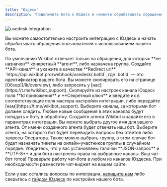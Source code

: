 ```yaml
---
title: "Юздеск"
description: "Подключите бота к Юздеск и начните обрабатывать обращения пользователей"
---
```


<img src="/images/integrations-usedesk.jpg" alt="usedesk integration" />

Вы можете самостоятельно настроить интеграцию с Юздеск и начать обрабатывать обращения пользователей с использованием нашего бота.

<Info>
  По умолчанию Wikibot отвечает только на обращения, для которых **не назначен**
  конкретный **агент**, либо назначена группа.
</Info>

<Steps>
  <Step title="Создайте API-канал">
    Создайте **API-канал** и укажите в качестве **Redirect url**
    `https://api.wikibot.pro/webhook/usedesk/:botId`, где `botId` — это
    идентификатор вашего бота. Вы можете скопировать его на странице
    [Обзор](/lk/overview), либо запросить у [нас](https://t.me/wikibot_support).
  </Step>
  <Step title="Задайте параметры канала">
    Скопируйте из настроек канала Юздеск поля **Id приложения** и **Секретный
    ключ** и введите их в соответствующие поля мастера настройки интеграции,
    либо передайте [нам](https://t.me/wikibot_support).
  </Step>
  <Step title="Задайте подписки на каналы">
    Выберите каналы, за которыми бот должен следить. Любые новые сообщения в
    этих каналах будут попадать к боту в обработку.
  </Step>
  <Step title="Создайте агента Wikibot">
    Создайте агента Wikibot и задайте его в параметрах интеграции. Вы можете
    выбрать другое имя для вашего агента. От имени созданного агента будет
    отвечать наш бот.
  </Step>
  <Step title="Задайте агента для перевода">
    Выберите агента, на которого бот будет переводить вопросы без ответов либо
    запросы Оператора. Также можно выбрать группу, в этом случае бот будет
    назначать тикеты на онлайн-участников группы в случайном порядке.
  </Step>
  <Step title="Параметры интеграции Юздеск">
    Убедитесь, что у вас установлены галочки **JSON-запрос** и **UTF-8** и для
    бота настроены права на выбранные каналы.
  </Step>
  <Step title="Проверьте работу бота">
    Ваш чат-бот готов! Проверьте работу чат-бота в любом из каналов Юздеска. При
    необходимости разместите чат-виджет на вашем сайте.
  </Step>
</Steps>

Если у вас остались вопросы по интеграции, [напишите нам](https://t.me/wikibot_support) либо сверьтесь с [гайдом Юздеск](https://docs.usedesk.ru/article/58413) по настройке нашего бота.
